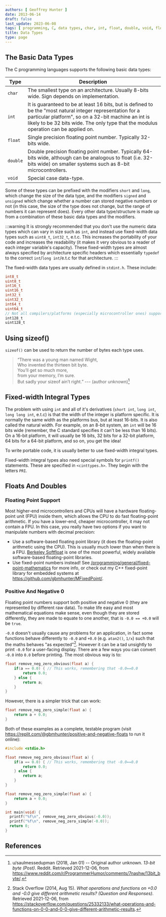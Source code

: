 ```yaml
---
authors: [ Geoffrey Hunter ]
date: 2013-06-14
draft: false
last_update: 2023-06-08
tags: [ programming, C, data types, char, int, float, double, void, floating point, fixed-width ]
title: Data Types
type: page
---
```


## The Basic Data Types

The C programming languages supports the following basic data types:

| Type          | Description
|---------------|----------------------
| `char`        | The smallest type on an architecture. Usually 8-bits wide. Sign depends on implementation.
| `int`         | It is guaranteed to be at least 16 bits, but is defined to be the "most natural integer representation for a particular platform", so on a 32-bit machine an int is likely to be 32 bits wide. The only type that the modulus operation can be applied on. 
| `float`       | Single precision floating point number. Typically 32-bits wide.
| `double`      | Double precision floating point number. Typically 64-bits wide, although can be analogous to float (i.e. 32-bits wide) on smaller systems such as 8-bit microcontrollers.
| `void`        | Special case data-type.

Some of these types can be prefixed with the modifiers `short` and `long`, which change the size of the data type, and the modifiers `signed` and `unsigned` which change whether a number can stored negative numbers or not (in this case, the size of the type does not change, but the range of numbers it can represent does). Every other data type/structure is made up from a combination of these basic data types and the modifiers.

:::warning
It is strongly recommended that you don't use the numeric data types which can vary in size such as `int`, and instead use fixed-width data types such as `uint8_t`, `int32_t`, e.t.c. This increases the portability of your code and increases the readability (it makes it very obvious to a reader of each integer variable's capacity). These fixed-width types are almost always specified by architecture specific headers which essentially `typedef` to the correct `int`/`long int`/e.t.c for that architecture.
:::

The fixed-width data types are usually defined in `stdint.h`. These include:

```c
int8_t
uint8_t
int16_t
uint16_t
int32_t
uint32_t
int64_t
uint64_t
// Not all compilers/platforms (especially microcontroller ones) support these last two
int128_t
uint128_t 
```

## Using sizeof()

`sizeof()` can be used to return the number of bytes each type uses.

> “There was a young man named Wight,  
> Who invented the thirteen bit byte.  
> You’ll get so much more,  
> from your memory, I’m sure.  
> But sadly your sizeof ain’t right.” --- (author unknown)[^bib-reddit-13-bit-byte]

## Fixed-width Integral Types

The problem with using `int` and all of it's derivatives (`short int`, `long int`, `long long int`, e.t.c) is that the width of the integer is platform specific. It is normally the same width as the platforms bus, but at least 16-bits. It is also called the natural width. For example, on an 8-bit system, an `int` will be 16 bits wide (remember, the C standard specifies it can't be less than 16 bits). On a 16-bit platform, it will usually be 16 bits, 32 bits for a 32-bit platform, 64 bits for a 64-bit platform, and so on, you get the idea!

To write portable code, it is usually better to use fixed-width integral types.

Fixed-width integral types also need special symbols for `printf()` statements. These are specified in `<cinttypes.h>`. They begin with the letters `PRI`.

## Floats And Doubles

### Floating Point Support

Most higher-end microcontrollers and CPUs will have a hardware floating-point unit (FPU) inside them, which allows the CPU to do fast floating-point arithmetic. If you have a lower-end, cheaper microcontroller, it may not contain a FPU. In this case, you really have two options if you want to manipulate numbers with decimal precision:

* Use a software-based floating point library (it does the floating-point arithmetic using the CPU). This is usually much lower than when there is a FPU. [Berkeley Softfloat](http://www.jhauser.us/arithmetic/SoftFloat.html) is one of the most powerful, widely available software-based floating-point libraries.
* Use fixed-point numbers instead! See [/programming/general/fixed-point-mathematics](/programming/general/fixed-point-mathematics) for more info, or check out my C++ fixed-point library for embedded systems at https://github.com/gbmhunter/MFixedPoint/.

### Positive And Negative 0

Floating point numbers support both positive and negative 0 (they are represented by different raw data). To make life easy and most mathematical equations make sense, even though they are stored differently, they are made to equate to one another, that is `-0.0 == +0.0` will be `true`.

`-0.0` doesn't usually cause any problems for an application, in fact some functions behave differently to `-0.0` and `+0.0` (e.g. `atan2()`, `1/x`) such that the maths behaves "as expected"[^bib-stack-of-p0-n0-what-gives-diff-results]. However it can be a tad unsightly to print `-0.0` for a user-facing display. There are a few ways you can convert `-0.0` into `0.0` before printing. The most obvious way is to:

```c
float remove_neg_zero_obvious(float a) {
    if(a == 0.0) { // This works, remembering that -0.0==0.0
        return 0.0;
    } else {
        return a;
    }
}
```

However, there is a simpler trick that can work:

```c
float remove_neg_zero_simple(float a) {
    return a + 0.0;
}
```

Both of these examples as a complete, testable program (visit https://replit.com/@gbmhunter/positive-and-negative-floats to run it online):

```c
#include <stdio.h>

float remove_neg_zero_obvious(float a) {
    if(a == 0.0) { // This works, remembering that -0.0==0.0
        return 0.0;
    } else {
        return a;
    }
}

float remove_neg_zero_simple(float a) {
    return a + 0.0;
}

int main(void) {  
  printf("%f\n", remove_neg_zero_obvious(-0.0));
  printf("%f\n", remove_neg_zero_simple(-0.0));
  return 0;
}
```

## References

[^bib-reddit-13-bit-byte]: u/saulmessedupman (2018, Jan 01) -- Original author unknown. _13-bit byte (Post)_. Reddit. Retrieved 2021-12-06, from https://www.reddit.com/r/ProgrammerHumor/comments/7nashw/13bit_byte/.
[^bib-stack-of-p0-n0-what-gives-diff-results]:  Stack Overflow (2014, Aug 15). _What operations and functions on +0.0 and -0.0 give different arithmetic results? (Question and Responses)_. Retrieved 2021-12-06, from https://stackoverflow.com/questions/25332133/what-operations-and-functions-on-0-0-and-0-0-give-different-arithmetic-results.
